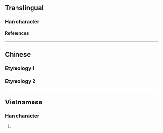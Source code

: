 {{character info}}
==Translingual==

===Han character===
{{Han char|rn=75|rad=木|as=08|sn=12|four=|canj=DHXU|ids=⿰木兒}}

====References====
{{Han ref|kx=0535.110|dkj=14999|dj=0923.040|hdz=21233.090|uh=68FF}}

----

==Chinese==

===Etymology 1===
{{zh-see|輗|v}}

===Etymology 2===
{{zh-see|隉|v}}

----

==Vietnamese==

===Han character===
{{vi-readings|rs=木08|reading=nghê}}

# {{rfdef|vi|sort=木08}}